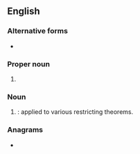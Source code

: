 {{also|N.F.L.|Nfl.}}
==English==

===Alternative forms===
* {{l|en|N.F.L.}}

===Proper noun===
{{en-proper noun}}

# {{lb|en|American football}} {{initialism of|en|National Football League}}

===Noun===
{{en-noun|-}}

# {{lb|en|math}} {{abbreviation of|en|no [[free lunch]]|nodot=1}}: applied to various restricting theorems.

===Anagrams===
* {{anagrams|en|a=fln|FLN|LFN}}